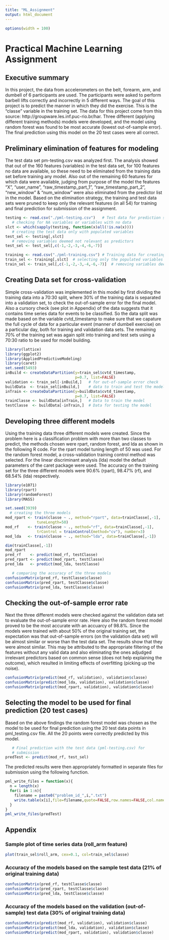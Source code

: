 ```yaml
---
title: "ML_Assignment"
output: html_document
---
```


```r
options(width = 100)
```

# Practical Machine Learning Assignment

## Executive summary

 In this project, the data from accelerometers on the belt, forearm, arm, and dumbell of 6 participants are used. The participants were asked to perform barbell lifts correctly and incorrectly in 5 different ways. The goal of this project is to predict the manner in which they did the exercise. This is the "classe" variable in the training set.
 The data for this project come from this source: http://groupware.les.inf.puc-rio.br/har.
 Three different (applying different training methods) models were developed, and the model using random forest was found to be most accurate (lowest out-of-sample error). The final prediction using this model on the 20 test cases were all correct. 

## Preliminary elimination of features for modeling

  The test data set pm-testing.csv was analyzed first. The analysis showed that out of the 160 features (variables) in the test data set, for 100 features no data are available, so these need to be eliminated from the training data set before training any model.
  Also out of the remaining 60 features for which data were available, judging from purpose of the model the features "X", "user_name", "raw_timestamp_part_1", "raw_timestamp_part_2", "new_window" & "num_window" were also eliminated from the predictor list in the model. 
  Based on the elimination strategy, the training and test data sets were pruned to keep only the relevant features (in all 54) for training and final prediction for submission of the assignment.

```r
testing <- read.csv("./pml-testing.csv")   # Test data for prediction submission
   # checking for NA variables or variables with no data
slct <- which(sapply(testing, function(x)all(!is.na(x))))
   # creating the test data only with populated variables
test_sel <- testing[,slct]
   # removing variables deemed not relevant as predictors
test_sel <- test_sel[,c(-1,-2,-3,-4,-6,-7)]

training <- read.csv("./pml-training.csv") # Training data for creating predictive model
train_sel <- training[,slct]  # selecting only the populated variables
train_sel <- train_sel[,c(-1,-2,-3,-4,-6,-7)]  # removing variables deemed not relevant as predictors
```

## Creating Data set for cross-validation

Simple cross-validation was implemented in this model by first dividing the training data into a 70:30 split, where 30% of the training data is separated into a validation set, to check the out-of-sample error for the final model. Also a cursory check (see plot in Appendix) of the data suggests that it contains time series data for events to be classified. So the data split was made based on the variable cvtd_timestamp to make sure that we capature the full cycle of data for a particular event (manner of dumbell exercise) on a particular day, both for training and validation data sets. The remaining 70% of the training set was again split into training and test sets using a 70:30 ratio to be used for model building.

```r
library(lattice)
library(ggplot2)
library(AppliedPredictiveModeling)
library(caret)
set.seed(5493)
inBuild <- createDataPartition(y=train_sel$cvtd_timestamp,
                               p=0.7, list=FALSE)
validation <- train_sel[-inBuild,]   # for out-of-sample error check
buildData  <- train_sel[inBuild,]    # data to train and test the model
inTrain <- createDataPartition(y=buildData$cvtd_timestamp,
                               p=0.7, list=FALSE)
trainClasse <- buildData[inTrain,]   # Data to train the model
testClasse  <- buildData[-inTrain,]  # Data for testing the model
```

## Developing three different models 

Using the training data three different models were created. Since the problem here is a classification problem with more than two classes to predict, the methods chosen were rpart, random forest, and lda as shown in the following R code. For the rpart model tuning length of 50 was used. For the random forest model, a cross-validation training control method was selected. For the linear discriminant analysis (lda) model the default parameters of the caret package were used. The accuracy on the training set for the three different models were 90.6% (rpart), 98.47% (rf), and 68.54% (lda) respectively. 

```r
library(e1071)
library(rpart)
library(randomForest)
library(MASS)

set.seed(3939)
  # creating the three models
mod_rpart <- train(classe ~ ., method="rpart", data=trainClasse[,-1],
              tuneLength=50)              
mod_rf    <- train(classe ~ ., method="rf", data=trainClasse[,-1],
              trControl = trainControl(method="cv"), number=3)
mod_lda   <- train(classe ~ ., method="lda", data=trainClasse[,-1])

dim(trainClasse[,-1])
mod_rpart
pred_rf    <- predict(mod_rf, testClasse)
pred_rpart <- predict(mod_rpart, testClasse)
pred_lda   <- predict(mod_lda, testClasse)

   # comparing the accuracy of the three models
confusionMatrix(pred_rf, testClasse$classe)
confusionMatrix(pred_rpart, testClasse$classe)
confusionMatrix(pred_lda, testClasse$classe)
```

## Checking the out-of-sample error rate

Next the three different models were checked against the validation data set to evaluate the out-of-sample error rate. Here also the random forest model proved to be the most accurate with an accuarcy of 98.8%. Since the models were trained with about 50% of the original training set, the expectation was that out-of-sample errors (on the validation data set) will be almost similar or worse than the test data set. The results show that they were almost similar. This may be attributed to the appropriate filtering of the features without any valid data and also eliminating the ones adjudged irrelevant predictors based on common sense (does not help explaining the outcome), which resulted in limiting effects of overfitting (picking up the noise). 

```r
confusionMatrix(predict(mod_rf, validation), validation$classe)
confusionMatrix(predict(mod_lda, validation), validation$classe)
confusionMatrix(predict(mod_rpart, validation), validation$classe)
```

## Selecting the model to be used for final prediction (20 test cases)

Based on the above findings the random forest model was chosen as the model to be used for final prediction using the 20 test data points in pml_testing.csv file. All the 20 points were correctly predicted by this model.

```r
   # Final prediction with the test data (pml-testing.csv) for
   # submission
predTest <- predict(mod_rf, test_sel)
```

The predicted results were then appropriately formatted in separate files for submission using the following function.

```r
pml_write_files = function(x){
  n = length(x)
  for(i in 1:n){
    filename = paste0("problem_id_",i,".txt")
    write.table(x[i],file=filename,quote=FALSE,row.names=FALSE,col.names=FALSE)
  }
}
pml_write_files(predTest)
```

## Appendix

### Sample plot of time series data (roll_arm feature)

```r
plot(train_sel$roll_arm, cex=0.1, col=train_sel$classe)
```

### Accuracy of the models based on the sample test data (21% of original training data)

```r
confusionMatrix(pred_rf, testClasse$classe)
confusionMatrix(pred_rpart, testClasse$classe)
confusionMatrix(pred_lda, testClasse$classe)
```

### Accuracy of the models based on the validation (out-of-sample) test data (30% of original training data)
```r
confusionMatrix(predict(mod_rf, validation), validation$classe)
confusionMatrix(predict(mod_lda, validation), validation$classe)
confusionMatrix(predict(mod_rpart, validation), validation$classe)
```
